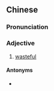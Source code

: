 ==Chinese==
{{zh-forms|type=12}}

===Pronunciation===
{{zh-pron
|c=mou5 ji1 sik6
|cat=a
}}

===Adjective===
{{zh-adj}}

# {{lb|zh|Cantonese|concerning food}} [[wasteful]]
#: {{zh-x|乜 你 咁 冇衣食 㗎，淨 返 一 啖 仔 飯 都 唔 食 埋。|You're so '''wasteful'''. There's just a little mouthful of rice left, but you didn't finish it.|C}}

====Antonyms====
* {{zh-l|有衣食}}